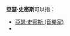 '''亞瑟·史密斯'''可以指：
*[[亞瑟·史密斯_(音樂家)|亞瑟·史密斯 (音樂家)]]
*{{link-en|亞瑟·史密斯 (飛行員)|Art Smith (pilot)}}

{{Disambiguation|Cat=五字人名译名消歧义}}